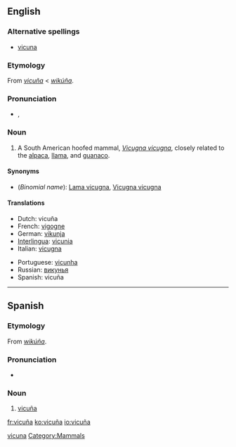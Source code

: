 ==English==
{{wikipedia}}

===Alternative spellings===
*[[vicuna]]

===Etymology===
From {{S.}} ''[[#Spanish|vicuña]]'' < {{Quech.}} ''[[wikúña]]''.

===Pronunciation===
*{{IPA|/vɪˈku:njə/}}, {{SAMPA|/vI"kunj@/}}

===Noun===
{{en-noun}}

# A South American hoofed mammal, ''[[Vicugna vicugna]]'', closely related to the [[alpaca]], [[llama]], and [[guanaco]].

====Synonyms====
*(''Binomial name''): [[Lama vicugna]], [[Vicugna vicugna]]

====Translations====
{{trans-top|vicuña}}
*Dutch: vicuña {{m}}
*French: [[vigogne]] {{m}}
*German: [[vikunja]]
*[[Interlingua]]: [[vicunia]]
*Italian: [[vicugna]]
{{trans-mid}}
*Portuguese: [[vicunha]] {{f}}
*Russian: [[викунья]]
*Spanish: vicuña {{f}}
{{trans-bottom}}

[[Category:English words spelled with diacritics|vicuna]]
[[Category:Mammals]]

----

==Spanish==

===Etymology===
From {{Quech.|es}} ''[[wikúña]]''.

===Pronunciation===
*{{IPA|/biˈkunja/}}

===Noun===
{{es-noun-f}}

# [[#English|vicuña]]

[[fr:vicuña]]
[[ko:vicuña]]
[[io:vicuña]]